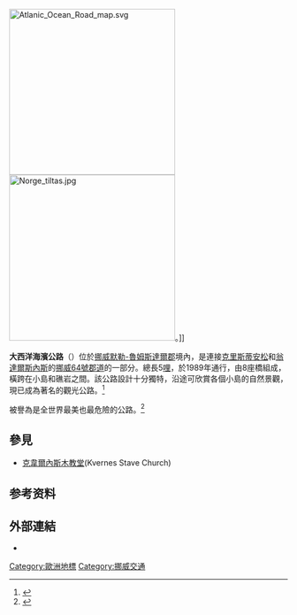 [[File:Atlanic_Ocean_Road_map.svg|300px]]
[[File:Norge_tiltas.jpg|300px]]。]]

'''大西洋海濱公路'''（{{lang-no|Atlanterhavsveien}}）位於[[挪威|挪威]][[默勒-魯姆斯達爾郡|默勒-魯姆斯達爾郡]]境內，是連接[[克里斯蒂安松|克里斯蒂安松]]和[[翁達爾斯內斯|翁達爾斯內斯]]的[[挪威64號郡道|挪威64號郡道]]的一部分。總長5[[哩|哩]]，於1989年通行，由8座橋組成，橫跨在小島和礁岩之間。該公路設計十分獨特，沿途可欣賞各個小島的自然景觀，現已成為著名的觀光公路。<ref>{{cite web | language = zh-cn | publisher = 新华网云南频道 | title = 急速狂飙在惊人天堂之路——挪威64号公路 | url = http://yn.xinhuanet.com/travel/2012-08/13/c_131781201_2.htm | date = 2012-08-13 | accessdate = 2013-05-12 | deadurl = yes | archiveurl = https://web.archive.org/web/20141027022405/http://yn.xinhuanet.com/travel/2012-08/13/c_131781201_2.htm | archivedate = 2014-10-27 }}</ref>

被譽為是全世界最美也最危險的公路。<ref>{{cite web | language = zh-tw | publisher = 台灣蘋果日報 | title = 絕景！駕車穿梭在海浪間　世上最美公路 | url = http://www.appledaily.com.tw/realtimenews/article/new/20141026/494892 | date = 2014-10-26 | accessdate = 2014-10-26 | archive-date = 2015-09-24 | archive-url = https://web.archive.org/web/20150924150745/http://www.appledaily.com.tw/realtimenews/article/new/20141026/494892 | dead-url = no }}</ref>

==參見==
*[[克韋爾內斯木教堂|克韋爾內斯木教堂]](Kvernes Stave Church)

==参考资料==
{{reflist}}

==外部連結==
*{{facebook|Goscandinavia|Visit Scandinavia}}
[[Category:歐洲地標|Category:歐洲地標]]
[[Category:挪威交通|Category:挪威交通]]